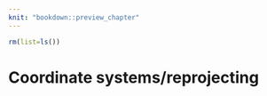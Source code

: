 ```yaml
---
knit: "bookdown::preview_chapter"
---
```


```r
rm(list=ls())
```

# Coordinate systems/reprojecting {#coord}

<!--
- st_as_sf(x, coords = c("x","y"))
- st_crs(x)
- st_transform(x, crs)
- ==
- !st_is_longlat(x)
- projectRaster
-->